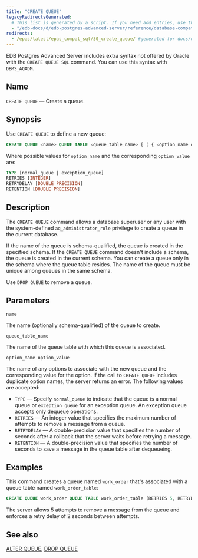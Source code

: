 ```yaml
---
title: "CREATE QUEUE"
legacyRedirectsGenerated:
  # This list is generated by a script. If you need add entries, use the `legacyRedirects` key.
  - "/edb-docs/d/edb-postgres-advanced-server/reference/database-compatibility-for-oracle-developers-reference-guide/9.6/Database_Compatibility_for_Oracle_Developers_Reference_Guide.1.044.html"
redirects:
  - /epas/latest/epas_compat_sql/30_create_queue/ #generated for docs/epas/reorg-role-use-case-mode
---
```


<div id="create_queue" class="registered_link"></div>

EDB Postgres Advanced Server includes extra syntax not offered by Oracle with the `CREATE QUEUE SQL` command. You can use this syntax with `DBMS_AQADM`.

## Name

`CREATE QUEUE` &mdash; Create a queue.

## Synopsis

Use `CREATE QUEUE` to define a new queue:

```sql
CREATE QUEUE <name> QUEUE TABLE <queue_table_name> [ ( { <option_name option_value>} [, ... ] ) ]
```

Where possible values for `option_name` and the corresponding `option_value` are:

```sql
TYPE [normal_queue | exception_queue]
RETRIES [INTEGER]
RETRYDELAY [DOUBLE PRECISION]
RETENTION [DOUBLE PRECISION]
```

## Description

The `CREATE QUEUE` command allows a database superuser or any user with the system-defined `aq_administrator_role` privilege to create a queue in the current database.

If the name of the queue is schema-qualified, the queue is created in the specified schema. If the `CREATE QUEUE` command doesn't include a schema, the queue is created in the current schema. You can create a queue only in the schema where the queue table resides. The name of the queue must be unique among queues in the same schema.

Use `DROP QUEUE` to remove a queue.

## Parameters

`name`

 The name (optionally schema-qualified) of the queue to create.

`queue_table_name`

 The name of the queue table with which this queue is associated.

`option_name option_value`

 The name of any options to associate with the new queue and the corresponding value for the option. If the call to `CREATE QUEUE` includes duplicate option names, the server returns an error. The following values are accepted:

-   `TYPE` &mdash; Specify `normal_queue` to indicate that the queue is a normal queue or `exception_queue` for an exception queue. An exception queue accepts only dequeue operations.
-   `RETRIES` &mdash; An integer value that specifies the maximum number of attempts to remove a message from a queue.                                                       
-   `RETRYDELAY` &mdash; A double-precision value that specifies the number of seconds after a rollback that the server waits before retrying a message.                                                            
-   `RETENTION` &mdash; A double-precision value that specifies the number of seconds to save a message in the queue table after dequeueing.

## Examples

This command creates a queue named `work_order` that's associated with a queue table named `work_order_table`:

```sql
CREATE QUEUE work_order QUEUE TABLE work_order_table (RETRIES 5, RETRYDELAY 2);
```

The server allows 5 attempts to remove a message from the queue and enforces a retry delay of 2 seconds between attempts.

## See also

[ALTER QUEUE](06_alter_queue/#alter_queue), [DROP QUEUE](52_drop_queue/#drop_queue)

